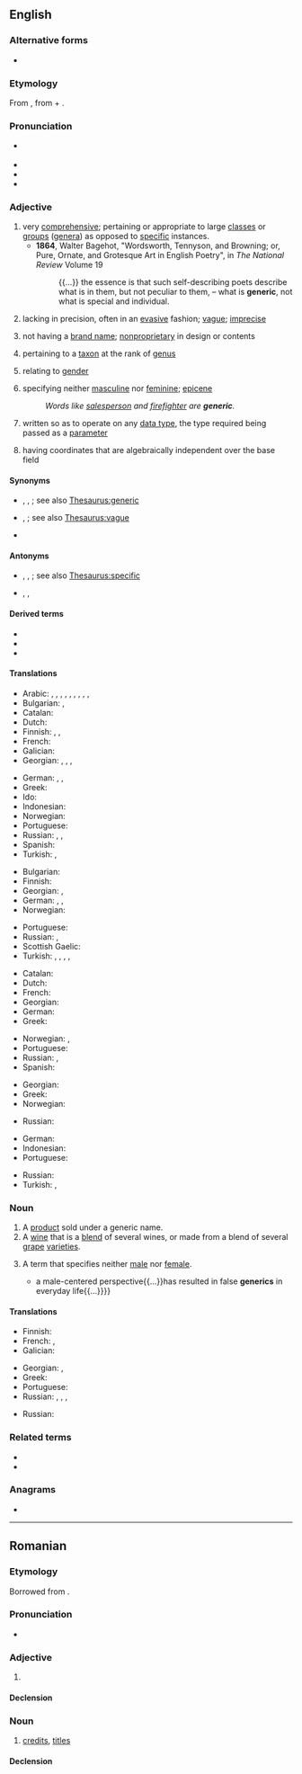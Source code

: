 {{also|genèric}}
==English==
{{wikipedia}}

===Alternative forms===
* {{l|en|generick}} {{qualifier|obsolete}}

===Etymology===
{{root|en|ine-pro|*ǵenh₁-}}
From {{etyl|frm|en}} {{m|frm|générique}}, from {{der|en|la|genus||genus, kind}} + {{m|en|-ic}}.

===Pronunciation===
* {{a|RP}} {{IPA|en|/dʒɪˈnɛɹɪk/}}
* {{audio|en|en-us-generic.ogg|Audio (US)}}
* {{hyphenation|en|gen|er|ic}}
* {{rhymes|en|ɛrɪk}}

===Adjective===
{{en-adj}}

# very [[comprehensive]]; pertaining or appropriate to large [[class]]es or [[group]]s ([[genera]]) as opposed to [[specific]] instances. 
#* '''1864''', Walter Bagehot, "Wordsworth, Tennyson, and Browning; or, Pure, Ornate, and Grotesque Art in English Poetry", in ''The National Review'' Volume 19
#*: {{...}} the essence is that such self-describing poets describe what is in them, but not peculiar to them, – what is '''generic''', not what is special and individual.
#:{{ux|en|"Shrimp" is the '''generic''' name for a number of species of sea creature.}}
# lacking in precision, often in an [[evasive]] fashion; [[vague]]; [[imprecise]]
# {{lb|en|of a product or drug}} not having a [[brand name]]; [[nonproprietary]] in design or contents 
# {{lb|en|taxonomy}} pertaining to a [[taxon]] at the rank of [[genus]]
# relating to [[gender]]
# {{lb|en|grammar}} specifying neither [[masculine]] nor [[feminine]]; [[epicene]]
#: ''Words like [[salesperson]] and [[firefighter]] are '''generic'''.''
# {{lb|en|computing|of procedures}} written so as to operate on any [[data type]], the type required being passed as a [[parameter]]
# {{lb|en|geometry|of a [[point]]}} having coordinates that are algebraically independent over the base field

====Synonyms====
* {{sense|comprehensive}} {{l|en|broad}}, {{l|en|general}}, {{l|en|classic}}<!--in its classic sense, no pun intended-->; see also [[Thesaurus:generic]]
* {{sense|lacking in precision}} {{l|en|fuzzy}}, {{l|en|indefinite}}; see also [[Thesaurus:vague]]
* {{sense|lacking a brand}} {{l|en|unbranded}}

====Antonyms====
* {{sense|comprehensive}} {{l|en|specific}}, {{l|en|particular}}, {{l|en|concrete}}; see also [[Thesaurus:specific]]
* {{sense|lacking a brand}} {{l|en|non-generic}}, {{l|en|proprietary}}, {{l|en|branded}}

====Derived terms====
* {{l|en|genericity}}
* {{l|en|genericness}}
* {{l|en|generic you}}

====Translations====
{{trans-top|very comprehensive}}
* Arabic: {{t|ar|إِجْمالِيّ}}, {{t|ar|جامِع}}, {{t|ar|شامِل}}, {{t+|ar|شُمُولِيّ}}, {{t|ar|عامّ}}, {{t|ar|عُمُومِيّ}}, {{t|ar|عَمِيم}}, {{t|ar|كُلِّيّ}}, {{t+|ar|مُحِيط}}, {{t+|ar|مُطْلَق}}
* Bulgarian: {{t+|bg|обширен|sc=Cyrl}}, {{t|bg|неспецифичен|sc=Cyrl}}
* Catalan: {{t|ca|genèric}}
* Dutch: {{t+|nl|generiek}}
* Finnish: {{t+|fi|yleinen}}, {{t|fi|yleis-}}, {{t+|fi|geneerinen}}
* French: {{t+|fr|générique}}
* Galician: {{t|gl|xenérico|m}}
* Georgian: {{t|ka|ზოგადი}}, {{t|ka|საზოგადო}}, {{t|ka|განზოგადებული}}, {{t|ka|საერთო}}
{{trans-mid}}
* German: {{t+|de|allgemein}}, {{t+|de|generisch}}, {{t+|de|typisch}}
* Greek: {{t+|el|γενικός|m}}
* Ido: {{t+|io|generala}}
* Indonesian: {{t+|id|generik}}
* Norwegian: {{t|no|generisk}}
* Portuguese: {{t+|pt|genérico}}
* Russian: {{t+|ru|о́бщий}}, {{t+|ru|обобщённый}} {{qualifier|generalized}}, {{t+|ru|всео́бщий}} {{qualifier|general, universal}}
* Spanish: {{t+|es|genérico}}
* Turkish: {{t+|tr|genelleyici}}, {{t+|tr|kapsamlı}}
{{trans-bottom}}

{{trans-top|of, or relating to a genus}}
* Bulgarian: {{t+|bg|родов|sc=Cyrl}}
* Finnish: {{t|fi|[[suku]]-}}
* Georgian: {{t|ka|გვაროვნული}}, {{t|ka|სახეობრივი}}
* German: {{t|de|artmäßig}}, {{t|de|gattungsmäßig}}, {{t|de|arttypisch}}
* Norwegian: {{t|no|generisk}}
{{trans-mid}}
* Portuguese: {{t+|pt|genérico}}
* Russian: {{t+|ru|родово́й}}, {{t+|ru|видово́й}}
* Scottish Gaelic: {{t|gd|gneitheach}}
* Turkish: {{t|tr|cinsle ilgili}}, {{t|tr|eşdeğer}}, {{t|tr|familyaya ait|alt=familyaya āit}}, {{t|tr|soya mahsus}}, {{t|tr|soya özgü}}
{{trans-bottom}}

{{trans-top|not having a brand name}}
* Catalan: {{t|ca|genèric}}
* Dutch: {{t+|nl|generiek}}
* French: {{t+|fr|générique}}
* Georgian: {{t|ka|შაბლონური}}
* German: {{t+|de|Generikum|n}}
* Greek: {{t+|el|γενόσημο|n}} {{qualifier|of a drug}}
{{trans-mid}}
* Norwegian: {{t|no|merkelo/s}}, {{t|no|generisk}}
* Portuguese: {{t+|pt|genérico}}
* Russian: {{t+|ru|нема́рочный}}, {{t|ru|безма́рочный}}
* Spanish: {{t+|es|genérico}} {{qualifier|of a drug}}
{{trans-bottom}}

{{trans-top|specifying neither masculine nor feminine e.g. salesperson}}
* Georgian: {{t|ka|ზოგადი}}
* Greek: {{t+|el|ουδέτερο|n}}
* Norwegian: {{t|no|kjo/nnsno/ytral}}
{{trans-mid}}
* Russian: {{t+|ru|о́бщий}}
{{trans-bottom}}

{{trans-top|(computing) written so as to operate on any data type}}
* German: {{t+|de|generisch}}
* Indonesian: {{t+|id|generik}}
* Portuguese: {{t+|pt|genérico}}
{{trans-mid}}
* Russian: {{t+|ru|обобщённый}}
* Turkish: {{t+|tr|jenerik}}, {{t|tr|üreysel}}
{{trans-bottom}}

===Noun===
{{en-noun}}

# A [[product]] sold under a generic name.
# A [[wine]] that is a [[blend]] of several wines, or made from a blend of several [[grape]] [[varieties]].
# {{lb|en|grammar}} A term that specifies neither [[male]] nor [[female]].
#* {{quote-book|en|year=1998|author=Jacqueline A. Dienemann|title=Nursing administration: managing patient care|passage={{...}}a male-centered perspective{{...}}has resulted in false '''generics''' in everyday life{{...}}}}

====Translations====
{{trans-top|a product sold under a generic name}}
* Finnish: {{t|fi|[[geneerinen]] [[tuote]]}}
* French: {{t+|fr|médicament générique|m}}, {{t|fr|produit générique|m}}
* Galician: {{t|gl|xenérico|m}}
{{trans-mid}}
* Georgian: {{t|ka|ჯენერიკი}}, {{t|ka|არაგამორჩეული პროდუქტი}}
* Greek: {{t+|el|γενόσημος|m}}
* Portuguese: {{t+|pt|genérico|m}}
* Russian: {{t+|ru|джене́рик|m|tr=dženɛ́rik}}, {{t+|ru|джене́рик|m}} {{qualifier|medicine}}, {{t|ru|[[непатентованный|непатенто́ванное]] [[лекарственный|лека́рственное]] [[сре́дство]]|n}}, {{t|ru|[[нема́рочный]]/[[безма́рочный]] [[това́р]]|m}}
{{trans-bottom}}

{{trans-top|a wine that is a blend of several wines, or made from a blend of several grape varieties}}
* Russian: {{t|ru|[[немарочный|нема́рочное]] [[вино́]]|n}}
{{trans-mid}}
{{trans-bottom}}

===Related terms===
* {{l|en|gender}}
* {{l|en|genus}}

===Anagrams===
* {{anagrams|en|a=ceeginr|energic}}

----

==Romanian==

===Etymology===
Borrowed from {{bor|ro|fr|générique}}.

===Pronunciation===
* {{IPA|ro|/dʒeˈne.rik/}}

===Adjective===
{{ro-adj}}

# {{l|en|generic}}

====Declension====
{{ro-adj-4}}

===Noun===
{{ro-noun|n|generice}}

# {{lb|ro|television|film}} [[credit]]s, [[title]]s

====Declension====
{{ro-noun-n}}